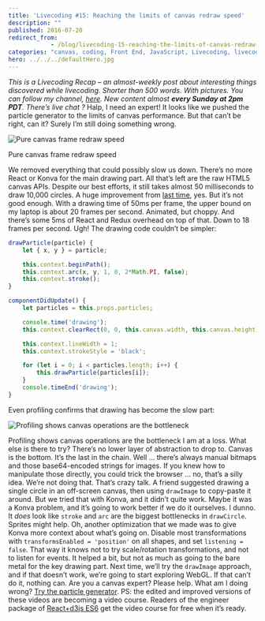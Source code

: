 ```yaml
---
title: 'Livecoding #15: Reaching the limits of canvas redraw speed'
description: ""
published: 2016-07-20
redirect_from: 
            - /blog/livecoding-15-reaching-the-limits-of-canvas-redraw-speed/swizec/6875
categories: "canvas, coding, Front End, JavaScript, Livecoding, livecoding, react, Technical"
hero: ../../../defaultHero.jpg
---
```

_This is a Livecoding Recap – an almost-weekly post about interesting things discovered while livecoding. Shorter than 500 words. With pictures. You can follow my channel, [here](https://livecoding.tv/swizec). New content almost **every Sunday at 2pm PDT**. There’s live chat ?_ Halp, I need an expert! It looks like we pushed the particle generator to the limits of canvas performance. But that can’t be right, can it? Surely I’m still doing something wrong.

![Pure canvas frame redraw speed](./img/1hECepL.gif)

Pure canvas frame redraw speed

We removed everything that could possibly slow us down. There’s no more React or Konva for the main drawing part. All that’s left are the raw HTML5 canvas APIs. Despite our best efforts, it still takes almost 50 milliseconds to draw 10,000 circles. A huge improvement from [last time](http://swizec.com/blog/livecoding-14-mostly-smooth-animation-up-to-4000-elements-with-react-and-canvas/swizec/6864), yes. But it’s not good enough. With a drawing time of 50ms per frame, the upper bound on my laptop is about 20 frames per second. Animated, but choppy. And there’s some 5ms of React and Redux overhead on top of that. Down to 18 frames per second. Ugh! The drawing code couldn’t be simpler:

```javascript
drawParticle(particle) {
    let { x, y } = particle;

    this.context.beginPath();
    this.context.arc(x, y, 1, 0, 2*Math.PI, false);
    this.context.stroke();
}

componentDidUpdate() {
    let particles = this.props.particles;

    console.time('drawing');
    this.context.clearRect(0, 0, this.canvas.width, this.canvas.height);

    this.context.lineWidth = 1;
    this.context.strokeStyle = 'black';

    for (let i = 0; i < particles.length; i++) {
        this.drawParticle(particles[i]);
    }
    console.timeEnd('drawing');
}
```

Even profiling confirms that drawing has become the slow part:

![Profiling shows canvas operations are the bottleneck](./img/gNnlJjf.gif)

Profiling shows canvas operations are the bottleneck I am at a loss. What else is there to try? There’s no lower layer of abstraction to drop to. Canvas is the bottom. It’s the last in the chain. Well … there’s always manual bitmaps and those base64-encoded strings for images. If you knew how to manipulate those directly, you could trick the browser … no, that’s a silly idea. We’re not doing that. That’s crazy talk. A friend suggested drawing a single circle in an off-screen canvas, then using `drawImage` to copy-paste it around. But we tried that with Konva, and it didn’t quite work. Maybe it was a Konva problem, and it’s going to work better if we do it ourselves. I dunno. It _does_ look like `stroke` and `arc` are the biggest bottlenecks in `drawCircle`. Sprites might help. Oh, another optimization that we made was to give Konva more context about what’s going on. Disable most transformations with `transformsEnabled = 'position'` on all shapes, and set `listening = false`. That way it knows not to try scale/rotation transformations, and not to listen for events. It helped a bit, but not as much as going to the bare metal for the key drawing part. Next time, we’ll try the `drawImage` approach, and if that doesn’t work, we’re going to start exploring WebGL. If that can’t do it, nothing can. Are you a canvas expert? Please help. What am I doing wrong? [Try the particle generator](http://swizec.github.io/react-particles-experiment/). PS: the edited and improved versions of these videos are becoming a video course. Readers of the engineer package of [React+d3js ES6](http://swizec.com/reactd3js/) get the video course for free when it’s ready.
